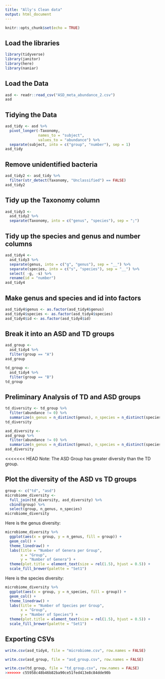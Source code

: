```yaml
---
title: "Ally's Clean data"
output: html_document
---
```


```r
knitr::opts_chunk$set(echo = TRUE)
```

## Load the libraries
```r
library(tidyverse)
library(janitor)
library(here)
library(naniar)
``` 

## Load the Data
```r
asd <- readr::read_csv("ASD_meta_abundance_2.csv")
asd
```


## Tidying the Data
```r
asd_tidy <- asd %>% 
  pivot_longer(-Taxonomy, 
               names_to = "subject", 
               values_to = "abundance") %>% 
  separate(subject, into = c("group", "number"), sep = 1)
asd_tidy
```


## Remove unidentified bacteria
```r
asd_tidy2 <- asd_tidy %>% 
  filter(str_detect(Taxonomy, "Unclassified") == FALSE)
asd_tidy2
```

## Tidy up the Taxonomy column
```r
asd_tidy3 <- 
  asd_tidy2 %>% 
  separate(Taxonomy, into = c("genus", "species"), sep = ";")
```

## Tidy up the species and genus and number columns
```r
asd_tidy4 <-
  asd_tidy3 %>% 
  separate(genus, into = c("g", "genus"), sep = "__") %>% 
  separate(species, into = c("s", "species"), sep = "__") %>% 
  select( -g, -s) %>% 
  rename(id = "number")
asd_tidy4
```


## Make genus and species and id into factors
```r
asd_tidy4$genus <- as.factor(asd_tidy4$genus)
asd_tidy4$species <- as.factor(asd_tidy4$species)
asd_tidy4$id <- as.factor(asd_tidy4$id)
```


## Break it into an ASD and TD groups
```r
asd_group <-
  asd_tidy4 %>% 
  filter(group == "A")
asd_group
```

```r
td_group <-
  asd_tidy4 %>% 
  filter(group == "B")
td_group
```

## Preliminary Analysis of TD and ASD groups
```r
td_diversity <- td_group %>% 
  filter(abundance != 0) %>% 
  summarize(n_genus = n_distinct(genus), n_species = n_distinct(species))
td_diversity
```

```r
asd_diversity <-
asd_group %>% 
  filter(abundance != 0) %>% 
  summarize(n_genus = n_distinct(genus), n_species = n_distinct(species))
asd_diversity
```
<<<<<<< HEAD
Note: The ASD Group has greater diversity than the TD group. 

## Plot the diversity of the ASD vs TD groups
```r
group <- c("td", "asd")
microbiome_diversity <-
  full_join(td_diversity, asd_diversity) %>% 
  cbind(group) %>% 
  select(group, n_genus, n_species)
microbiome_diversity
```

Here is the genus diversity:
```r
microbiome_diversity %>% 
  ggplot(aes(x = group, y = n_genus, fill = group)) +
  geom_col() +
  theme_linedraw() +
  labs(title = "Number of Genera per Group",
       x = "Group",
       y = "Number of Genera") +
  theme(plot.title = element_text(size = rel(1.5), hjust = 0.5)) +
  scale_fill_brewer(palette = "Set1")
```

Here is the species diversity:
```r
microbiome_diversity %>% 
  ggplot(aes(x = group, y = n_species, fill = group)) +
  geom_col() +
  theme_linedraw() +
  labs(title = "Number of Species per Group",
       x = "Group",
       y = "Number of Species") +
  theme(plot.title = element_text(size = rel(1.5), hjust = 0.5)) +
  scale_fill_brewer(palette = "Set1")
```

## Exporting CSVs
```r
write.csv(asd_tidy4, file = "microbiome.csv", row.names = FALSE)
```

```r
write.csv(asd_group, file = "asd_group.csv", row.names = FALSE)
```

```r
write.csv(td_group, file = "td_group.csv", row.names = FALSE)
>>>>>>> c55958c48b46b82ba90ce51fed413e8c84dde90b
```

